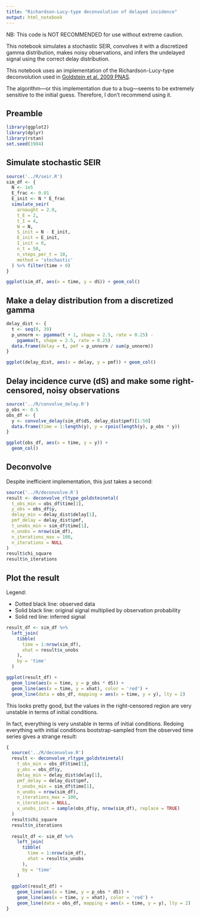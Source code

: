 ```yaml
---
title: "Richardson-Lucy-type deconvolution of delayed incidence"
output: html_notebook
---
```


NB: This code is NOT RECOMMENDED for use without extreme caution.

This notebook simulates a stochastic SEIR, convolves it with a discretized
gamma distribution, makes noisy observations, and infers the undelayed signal
using the correct delay distribution.

This notebook uses an implementation of the Richardson-Lucy-type deconvolution
used in [Goldstein et al. 2009 PNAS](https://doi.org/10.1073/pnas.0902958106).

The algorithm—or this implementation due to a bug—seems to be extremely sensitive to the initial guess.
Therefore, I don't recommend using it.

## Preamble

```r
library(ggplot2)
library(dplyr)
library(rstan)
set.seed(1984)
```


## Simulate stochastic SEIR

```r
source('../R/seir.R')
sim_df <- {
  N <- 1e5
  E_frac <- 0.01
  E_init <- N * E_frac
  simulate_seir(
    arnaught = 2.0,
    t_E = 2,
    t_I = 4,
    N = N,
    S_init = N - E_init,
    E_init = E_init,
    I_init = 0,
    n_t = 50,
    n_steps_per_t = 10,
    method = 'stochastic'
  ) %>% filter(time > 0)
}

ggplot(sim_df, aes(x = time, y = dS)) + geom_col()
```

## Make a delay distribution from a discretized gamma

```r
delay_dist <- {
  t <- seq(0, 39)
  p_unnorm <- pgamma(t + 1, shape = 2.5, rate = 0.25) - 
    pgamma(t, shape = 2.5, rate = 0.25)
  data.frame(delay = t, pmf = p_unnorm / sum(p_unnorm))
}

ggplot(delay_dist, aes(x = delay, y = pmf)) + geom_col()
```

## Delay incidence curve (dS) and make some right-censored, noisy observations

```r
source('../R/convolve_delay.R')
p_obs <- 0.5
obs_df <- {
  y <- convolve_delay(sim_df$dS, delay_dist$pmf)[1:50]
  data.frame(time = 1:length(y), y = rpois(length(y), p_obs * y))
}

ggplot(obs_df, aes(x = time, y = y)) +
  geom_col()
```

## Deconvolve

Despite inefficient implementation, this just takes a second:

```r
source('../R/deconvolve.R')
result <- deconvolve_rltype_goldsteinetal(
  t_obs_min = obs_df$time[1],
  y_obs = obs_df$y,
  delay_min = delay_dist$delay[1],
  pmf_delay = delay_dist$pmf,
  t_unobs_min = sim_df$time[1],
  n_unobs = nrow(sim_df),
  n_iterations_max = 100,
  n_iterations = NULL
)
result$chi_square
result$n_iterations
```

## Plot the result

Legend:

* Dotted black line: observed data
* Solid black line: original signal multiplied by observation probability
* Solid red line: inferred signal

```r
result_df <- sim_df %>%
  left_join(
    tibble(
      time = 1:nrow(sim_df),
      xhat = result$x_unobs
    ),
    by = 'time'
  )

ggplot(result_df) +
  geom_line(aes(x = time, y = p_obs * dS)) +
  geom_line(aes(x = time, y = xhat), color = 'red') +
  geom_line(data = obs_df, mapping = aes(x = time, y = y), lty = 2)
```

This looks pretty good, but the values in the right-censored region are very unstable in terms of initial conditions.

In fact, everything is very unstable in terms of initial conditions.
Redoing everything with initial conditions bootstrap-sampled from the observed time series gives a strange result:

```r
{
  source('../R/deconvolve.R')
  result <- deconvolve_rltype_goldsteinetal(
    t_obs_min = obs_df$time[1],
    y_obs = obs_df$y,
    delay_min = delay_dist$delay[1],
    pmf_delay = delay_dist$pmf,
    t_unobs_min = sim_df$time[1],
    n_unobs = nrow(sim_df),
    n_iterations_max = 100,
    n_iterations = NULL,
    x_unobs_init = sample(obs_df$y, nrow(sim_df), replace = TRUE)
  )
  result$chi_square
  result$n_iterations
  
  result_df <- sim_df %>%
    left_join(
      tibble(
        time = 1:nrow(sim_df),
        xhat = result$x_unobs
      ),
      by = 'time'
    )
  
  ggplot(result_df) +
    geom_line(aes(x = time, y = p_obs * dS)) +
    geom_line(aes(x = time, y = xhat), color = 'red') +
    geom_line(data = obs_df, mapping = aes(x = time, y = y), lty = 2)
}
```
